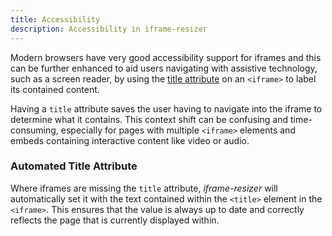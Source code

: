 ```yaml
---
title: Accessibility 
description: Accessibility in iframe-resizer
---
```



Modern browsers have very good accessibility support for iframes and this can be further enhanced
to aid users navigating with assistive technology, such as a screen reader, by using the
[title attribute](https://developer.mozilla.org/en-US/docs/Web/HTML/Global_attributes/title) on
an `<iframe>` to label its contained content.

Having a `title` attribute saves the user having to navigate into the iframe to determine what it
contains. This context shift can be confusing and time-consuming, especially for pages with multiple
`<iframe>` elements and embeds containing interactive content like video or audio.

### Automated Title Attribute

Where iframes are missing the `title` attribute, _iframe-resizer_ will automatically set it with
the text contained within the `<title>` element in the `<iframe>`. This ensures that the value is
always up to date and correctly reflects the page that is currently displayed within.

<FeedbackComponent />
